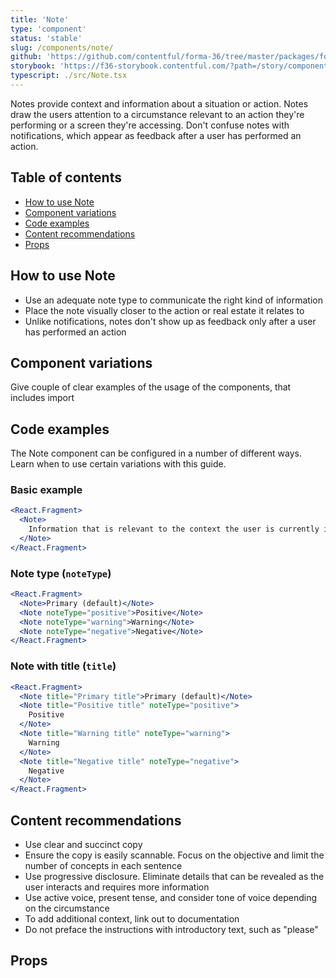 ```yaml
---
title: 'Note'
type: 'component'
status: 'stable'
slug: /components/note/
github: 'https://github.com/contentful/forma-36/tree/master/packages/forma-36-react-components/src/components/Note'
storybook: 'https://f36-storybook.contentful.com/?path=/story/components-note--default'
typescript: ./src/Note.tsx
---
```


Notes provide context and information about a situation or action. Notes draw the users attention to a circumstance relevant to an action they're performing or a screen they're accessing. Don't confuse notes with notifications, which appear as feedback after a user has performed an action.

## Table of contents

- [How to use Note](#how-to-use-note)
- [Component variations](#component-variations)
- [Code examples](#code-examples)
- [Content recommendations](#content-recommendations)
- [Props](#props)

## How to use Note

- Use an adequate note type to communicate the right kind of information
- Place the note visually closer to the action or real estate it relates to
- Unlike notifications, notes don't show up as feedback only after a user has performed an action

## Component variations

Give couple of clear examples of the usage of the components, that includes import

## Code examples

The Note component can be configured in a number of different ways. Learn when to use certain variations with this guide.

### Basic example

```jsx
<React.Fragment>
  <Note>
    Information that is relevant to the context the user is currently in.
  </Note>
</React.Fragment>
```

### Note type (`noteType`)

```jsx
<React.Fragment>
  <Note>Primary (default)</Note>
  <Note noteType="positive">Positive</Note>
  <Note noteType="warning">Warning</Note>
  <Note noteType="negative">Negative</Note>
</React.Fragment>
```

### Note with title (`title`)

```jsx
<React.Fragment>
  <Note title="Primary title">Primary (default)</Note>
  <Note title="Positive title" noteType="positive">
    Positive
  </Note>
  <Note title="Warning title" noteType="warning">
    Warning
  </Note>
  <Note title="Negative title" noteType="negative">
    Negative
  </Note>
</React.Fragment>
```

## Content recommendations

- Use clear and succinct copy
- Ensure the copy is easily scannable. Focus on the objective and limit the number of concepts in each sentence
- Use progressive disclosure. Eliminate details that can be revealed as the user interacts and requires more information
- Use active voice, present tense, and consider tone of voice depending on the circumstance
- To add additional context, link out to documentation
- Do not preface the instructions with introductory text, such as "please"

## Props


<Props of="Note" />
